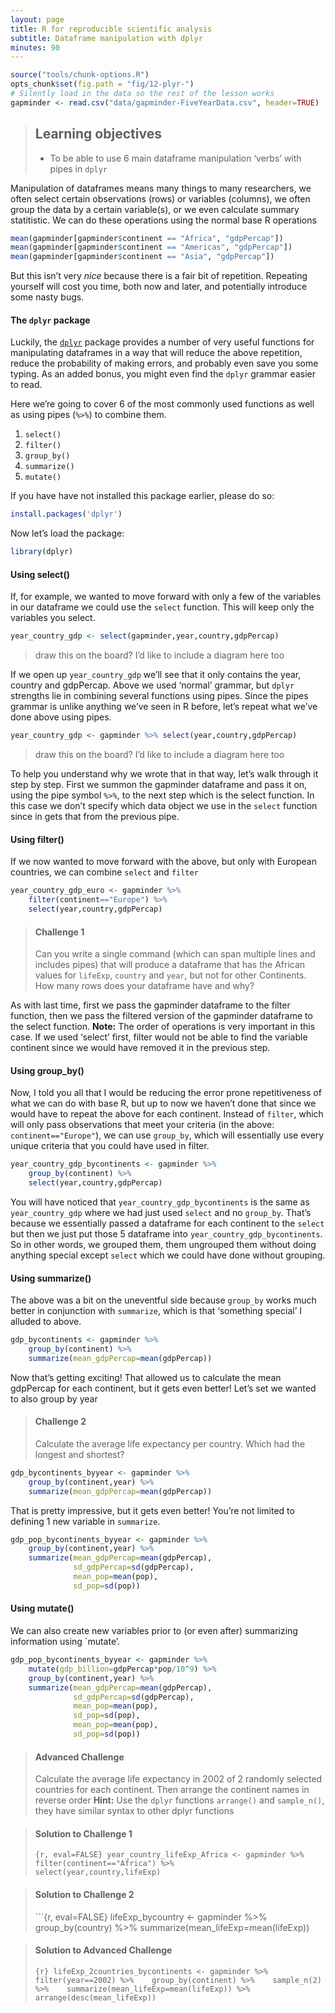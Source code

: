 ```yaml
---
layout: page
title: R for reproducible scientific analysis
subtitle: Dataframe manipulation with dplyr
minutes: 90
---
```


```r
source("tools/chunk-options.R")
opts_chunk$set(fig.path = "fig/12-plyr-")
# Silently load in the data so the rest of the lesson works
gapminder <- read.csv("data/gapminder-FiveYearData.csv", header=TRUE)
```

> ## Learning objectives {.objectives}
>
> * To be able to use 6 main dataframe manipulation 'verbs' with pipes in `dplyr`
>

Manipulation of dataframes means many things to many researchers, we often select certain observations (rows) or variables (columns), we often group the data by a certain variable(s), or we even calculate summary statitistic. We can do these operations using the normal base R operations

```r
mean(gapminder[gapminder$continent == "Africa", "gdpPercap"])
mean(gapminder[gapminder$continent == "Americas", "gdpPercap"])
mean(gapminder[gapminder$continent == "Asia", "gdpPercap"])
```

But this isn't very *nice* because there is a fair bit of repetition. Repeating yourself will cost you time, both now and later, and potentially introduce some nasty bugs.

#### The `dplyr` package

Luckily, the [`dplyr`](https://cran.r-project.org/web/packages/dplyr/dplyr.pdf) package provides a number of very useful functions for manipulating dataframes in a way that will reduce the above repetition, reduce the probability of making errors, and probably even save you some typing. As an added bonus, you might even find the `dplyr` grammar easier to read.

Here we're going to cover 6  of the most commonly used functions as well as using pipes (`%>%`) to combine them. 

1. `select()`
2. `filter()`
3. `group_by()`
4. `summarize()`
5. `mutate()`

If you have have not installed this package earlier, please do so:

```r
install.packages('dplyr')
```

Now let's load the package:

```r
library(dplyr)
```

#### Using select()

If, for example, we wanted to move forward with only a few of the variables in our dataframe we could use the `select` function. This will keep only the variables you select.

```r
year_country_gdp <- select(gapminder,year,country,gdpPercap)
```

> draw this on the board? I'd like to include a diagram here too

If we open up `year_country_gdp` we'll see that it only contains the year, country and gdpPercap. Above we used 'normal' grammar, but `dplyr` strengths lie in combining several functions using pipes. Since the pipes grammar is unlike anything we've seen in R before, let's repeat what we've done above using pipes.

```r
year_country_gdp <- gapminder %>% select(year,country,gdpPercap)
```

> draw this on the board? I'd like to include a diagram here too

To help you understand why we wrote that in that way, let's walk through it step by step. First we summon the gapminder dataframe and pass it on, using the pipe symbol `%>%`, to the next step which is the select function. In this case we don't specify which data object we use in the `select` function since in gets that from the previous pipe.

#### Using filter()

If we now wanted to move forward with the above, but only with European countries, we can combine `select` and `filter`

```r
year_country_gdp_euro <- gapminder %>%
    filter(continent=="Europe") %>%
    select(year,country,gdpPercap)
```

> #### Challenge 1 {.challenge}
>
> Can you write a single command (which can span multiple lines and includes pipes) that will produce a dataframe that has the African values for `lifeExp`, `country` and `year`, but not for other Continents. 
>How many rows does your dataframe have and why?
>


As with last time, first we pass the gapminder dataframe to the filter function, then we pass the filtered version of the gapminder dataframe to the select function. **Note:** The order of operations is very important in this case. If we used 'select' first, filter would not be able to find the variable continent since we would have removed it in the previous step.

#### Using group_by()

Now, I told you all that I would be reducing the error prone repetitiveness of what we can do with base R, but up to now we haven't done that since we would have to repeat the above for each continent. Instead of `filter`, which will only pass observations that meet your criteria (in the above: `continent=="Europe"`), we can use `group_by`, which will essentially use every unique criteria that you could have used in filter.

```r
year_country_gdp_bycontinents <- gapminder %>%
    group_by(continent) %>%
    select(year,country,gdpPercap)
```
You will have noticed that `year_country_gdp_bycontinents` is the same as `year_country_gdp` where we had just used `select` and no `group_by`. That's because we essentially passed a dataframe for each continent to the `select` but then we just put those 5 dataframe into `year_country_gdp_bycontinents`. So in other words, we grouped them, them ungrouped them without doing anything special except `select` which we could have done without grouping.

#### Using summarize()

The above was a bit on the uneventful side because `group_by` works much better in conjunction with `summarize`, which is that 'something special' I alluded to above.

```r
gdp_bycontinents <- gapminder %>%
    group_by(continent) %>%
    summarize(mean_gdpPercap=mean(gdpPercap))
```


Now that's getting exciting! That allowed us to calculate the mean gdpPercap for each continent, but it gets even better! Let's set we wanted to also group by year

> #### Challenge 2 {.challenge}
>
> Calculate the average life expectancy per country. Which had the
> longest and shortest?
>

```r
gdp_bycontinents_byyear <- gapminder %>%
    group_by(continent,year) %>%
    summarize(mean_gdpPercap=mean(gdpPercap))
```

That is pretty impressive, but it gets even better! You're not limited to defining 1 new variable in `summarize`.

```r
gdp_pop_bycontinents_byyear <- gapminder %>%
    group_by(continent,year) %>%
    summarize(mean_gdpPercap=mean(gdpPercap),
              sd_gdpPercap=sd(gdpPercap),
              mean_pop=mean(pop),
              sd_pop=sd(pop))
```

#### Using mutate()

We can also create new variables prior to (or even after) summarizing information using `mutate'.
```r
gdp_pop_bycontinents_byyear <- gapminder %>%
    mutate(gdp_billion=gdpPercap*pop/10^9) %>%
    group_by(continent,year) %>%
    summarize(mean_gdpPercap=mean(gdpPercap),
              sd_gdpPercap=sd(gdpPercap),
              mean_pop=mean(pop),
              sd_pop=sd(pop),
              mean_pop=mean(pop),
              sd_pop=sd(pop))
```






> #### Advanced Challenge {.challenge}
> Calculate the average life expectancy in 2002 of 2 randomly selected countries for each continent. Then arrange the continent names in reverse order
> **Hint:** Use the `dplyr` functions `arrange()` and `sample_n()`, they have similar syntax to other dplyr functions
>

> #### Solution to Challenge 1 {.challenge}
>```{r, eval=FALSE}
>year_country_lifeExp_Africa <- gapminder %>%
>                            filter(continent=="Africa") %>%
>                            select(year,country,lifeExp)
> ```

> #### Solution to Challenge 2 {.challenge}
>```{r, eval=FALSE}
lifeExp_bycountry <- gapminder %>%
    group_by(country) %>%
    summarize(mean_lifeExp=mean(lifeExp))

> #### Solution to Advanced Challenge {.challenge}
>```{r}
>lifeExp_2countries_bycontinents <- gapminder %>% 
>    filter(year==2002) %>%
>    group_by(continent) %>%
>    sample_n(2) %>%
>    summarize(mean_lifeExp=mean(lifeExp)) %>%
>    arrange(desc(mean_lifeExp))
>```